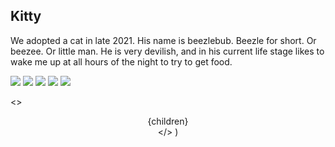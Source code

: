 
## Kitty

We adopted a cat in late 2021. His name is beezlebub. Beezle for short. Or
beezee. Or little man. He is very devilish, and in his current life stage likes
to wake me up at all hours of the night to try to get food.

![](/media/kitty3.resized.jpg)
![](/media/kitty2.resized.jpg)
![](/media/kitty4.resized.jpg)
![](/media/kitty1.resized.jpg)
![](/media/socks.jpg)

  <>
    <Head>
      <title>Misc scribblings - Kitty</title>
    </Head>
    <Layout>
      <Container>
        <Header />
        <div className="tiny">{children}</div>
      </Container>
    </Layout>
  </>
)

